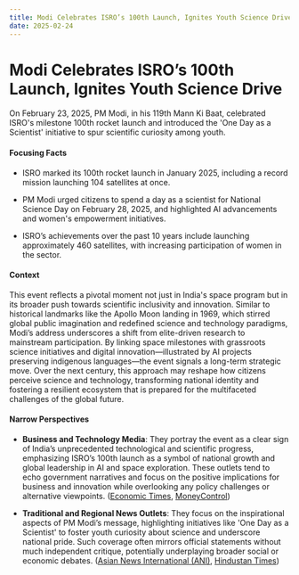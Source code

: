 ```yaml
---
title: Modi Celebrates ISRO’s 100th Launch, Ignites Youth Science Drive
date: 2025-02-24
---
```


# Modi Celebrates ISRO’s 100th Launch, Ignites Youth Science Drive

On February 23, 2025, PM Modi, in his 119th Mann Ki Baat, celebrated ISRO's milestone 100th rocket launch and introduced the 'One Day as a Scientist' initiative to spur scientific curiosity among youth.

#### Focusing Facts

- ISRO marked its 100th rocket launch in January 2025, including a record mission launching 104 satellites at once.

- PM Modi urged citizens to spend a day as a scientist for National Science Day on February 28, 2025, and highlighted AI advancements and women's empowerment initiatives.

- ISRO’s achievements over the past 10 years include launching approximately 460 satellites, with increasing participation of women in the sector.

#### Context

This event reflects a pivotal moment not just in India's space program but in its broader push towards scientific inclusivity and innovation. Similar to historical landmarks like the Apollo Moon landing in 1969, which stirred global public imagination and redefined science and technology paradigms, Modi’s address underscores a shift from elite-driven research to mainstream participation. By linking space milestones with grassroots science initiatives and digital innovation—illustrated by AI projects preserving indigenous languages—the event signals a long-term strategic move. Over the next century, this approach may reshape how citizens perceive science and technology, transforming national identity and fostering a resilient ecosystem that is prepared for the multifaceted challenges of the global future.

#### Narrow Perspectives

- **Business and Technology Media**: They portray the event as a clear sign of India’s unprecedented technological and scientific progress, emphasizing ISRO’s 100th launch as a symbol of national growth and global leadership in AI and space exploration. These outlets tend to echo government narratives and focus on the positive implications for business and innovation while overlooking any policy challenges or alternative viewpoints. ([Economic Times](https://economictimes.indiatimes.com/news/india/pm-modi-hails-indias-space-century-ai-rise-women-trailblazers-in-mann-ki-baat-here-are-some-key-highlights/articleshow/118497415.cms), [MoneyControl](https://www.moneycontrol.com/news/india/mann-ki-baat-pm-modi-hails-isro-urges-youth-to-dedicate-a-day-for-science-12948062.html))

- **Traditional and Regional News Outlets**: They focus on the inspirational aspects of PM Modi’s message, highlighting initiatives like 'One Day as a Scientist' to foster youth curiosity about science and underscore national pride. Such coverage often mirrors official statements without much independent critique, potentially underplaying broader social or economic debates. ([Asian News International (ANI)](https://www.aninews.in/news/national/general-news/mann-ki-baat-pm-modi-suggests-spending-one-day-as-a-scientist-to-spread-curiosity-among-youth-children-about-science20250223113713/), [Hindustan Times](https://www.hindustantimes.com/india-news/pm-modi-gives-one-day-as-a-scientist-idea-to-spread-science-curiosity-in-kids-youths-101740292962656.html))
